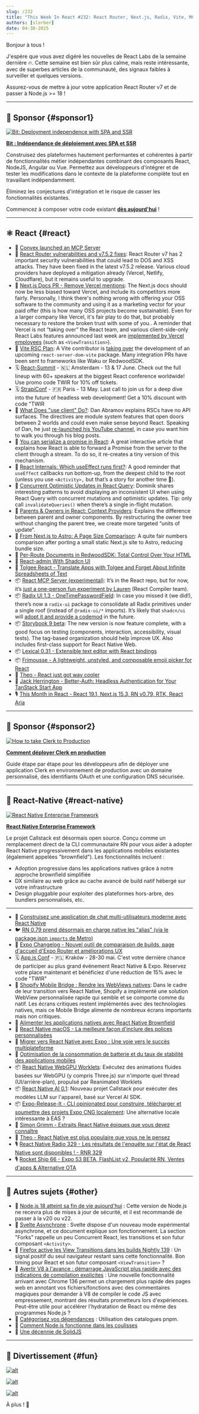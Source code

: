 ```yaml
---
slug: /232
title: "This Week In React #232: React Router, Next.js, Radix, Vite, MCP, Storybook | Entreprise Framework, Shopify, Brownfield, WebGPU, AI, Release-It, Expo | Node.js, Async Svelte, Compile Hints, View Transitions"
authors: [slorber]
date: 04-30-2025
---
```


Bonjour à tous !

J'espère que vous avez digéré les nouvelles de React Labs de la semaine dernière 🔥. Cette semaine est bien sûr plus calme, mais reste intéressante, avec de superbes articles de la communauté, des signaux faibles à surveiller et quelques versions.

Assurez-vous de mettre à jour votre application React Router v7 et de passer à Node.js >= 18 !

<!-- truncate -->


<Support />

---

## 💸 Sponsor {#sponsor1}

[![Bit: Deployment independence with SPA and SSR](/emails/issues/232/bit.jpg)](https://bit.dev/?utm_source=ThisWeekInReact&utm_id=10&utm_medium=newsletter)

**[Bit : Indépendance de déploiement avec SPA et SSR](https://bit.dev/?utm_source=ThisWeekInReact&utm_id=10&utm_medium=newsletter)**

Construisez des plateformes hautement performantes et cohérentes à partir de fonctionnalités métier indépendantes combinant des composants React, NodeJS, Angular ou Vue. Permettez aux développeurs d'intégrer et de tester les modifications dans le contexte de la plateforme complète tout en travaillant indépendamment.

Éliminez les conjectures d'intégration et le risque de casser les fonctionnalités existantes.

Commencez à composer votre code existant [**dès aujourd'hui**](https://bit.dev/?utm_source=ThisWeekInReact&utm_id=10&utm_medium=newsletter) !

---

## ⚛️ React {#react}

- 💸 [Convex launched an MCP Server](https://convex.link/thisweekmcp)
- 🔐 [React Router vulnerabilities and v7.5.2 fixes](https://github.com/remix-run/react-router/blob/main/CHANGELOG.md#v752): React Router v7 has 2 important security vulnerabilities that could lead to DOS and XSS attacks. They have been fixed in the latest v7.5.2 release. Various cloud providers have deployed a mitigation already (Vercel, Netlify, Cloudflare), but it remains useful to upgrade.
- 👀 [Next.js Docs PR \- Remove Vercel mentions](https://github.com/vercel/next.js/pull/78557): The Next.js docs should now be less biased toward Vercel, and include its competitors more fairly. Personally, I think there's nothing wrong with offering your OSS software to the community and using it as a marketing vector for your paid offer (this is how many OSS projects become sustainable). Even for a larger company like Vercel, it's fair play to do that, but probably necessary to restore the broken trust with some of you.. A reminder that Vercel is not “taking over” the React team, and various client-side-only React Labs features announced last week are [implemented by Vercel employees](https://bsky.app/profile/ricky.fm/post/3lnvyuennss2b) (such as `<ViewTransition>`).
- 👀 [Vite RSC Plan](https://github.com/hi-ogawa/vite-plugins/issues/748): A Vite contributor is [taking over](https://github.com/facebook/react/pull/31768#issuecomment-2823466684) the development of an upcoming `react-server-dom-vite` package. Many integration PRs have been sent to frameworks like Waku or RedwoodSDK.
- 🗓 [React-Summit](https://reactsummit.com/?utm_source=Newsletter&utm_medium=thisweekinreact) - 🇳🇱 Amsterdam - 13 & 17 June. Check out the full lineup with 60+ speakers at the biggest React conference worldwide! Use promo code TWIR for 10% off tickets.
- 🗓️ [StrapiConf](https://conf.strapi.io/?utm_source=thisweekinreact) - 🇫🇷 Paris - 13 May. Last call to join us for a deep dive into the future of headless web development! Get a 10% discount with code "TWIR
- 📜 [What Does "use client" Do?](https://overreacted.io/what-does-use-client-do/): Dan Abramov explains RSCs have no API surfaces. The directives are module system features that open doors between 2 worlds and could even make sense beyond React. Speaking of Dan, he just [re-launched his YouTube channel](https://www.youtube.com/@overreacted-io), in case you want him to walk you through his blog posts.
- 📜 [You can serialize a promise in React](https://twofoldframework.com/blog/you-can-serialize-a-promise-in-react): A great interactive article that explains how React is able to forward a Promise from the server to the client through a stream. To do so, it re-creates a tiny version of this mechanism.
- 📜 [React Internals: Which useEffect runs first?](https://frontendmasters.com/blog/react-internals-which-useeffect-runs-first/): A good reminder that `useEffect` callbacks run bottom-up, from the deepest child to the root (unless you use `<Activity>,` but that’s a story for another time 🙈).
- 📜 [Concurrent Optimistic Updates in React Query](https://tkdodo.eu/blog/concurrent-optimistic-updates-in-react-query): Dominik shares interesting patterns to avoid displaying an inconsistent UI when using React Query with concurrent mutations and optimistic updates. Tip: only call `invalidateQueries()` when there’s a single in-flight mutation.
- 📜 [Parents & Owners in React: Context Providers](https://julesblom.com/writing/parent-owners-context): Explains the difference between parent and owner components. By restructuring the owner tree without changing the parent tree, we create more targeted “units of update”.
- 📜 [From Next.js to Astro: A Page Size Comparison](https://alan.norbauer.com/articles/astro-vs-nextjs-page-size/): A quite fair numbers comparison after porting a small static Next.js site to Astro, reducing bundle size.
- 📜 [Per-Route Documents in RedwoodSDK: Total Control Over Your HTML](https://rwsdk.com/blog/redwoodsdk-multiple-documents)
- 📜 [React-admin With Shadcn UI](https://marmelab.com/blog/2025/04/23/react-admin-with-shadcn.html)
- 💸 [Tolgee React - Translate Apps with Tolgee and Forget About Infinite Spreadsheets of Text](https://tolgee.io/apps-integrations/react)
- 📦 [React MCP Server (experimental)](https://github.com/facebook/react/tree/main/compiler/packages/react-mcp-server): It’s in the React repo, but for now, it’s [just a one-person fun experiment by Lauren](https://github.com/facebook/react/pull/32859) (React Compiler team).
- 📦 [Radix UI 1.3 \- OneTimePasswordField](https://www.radix-ui.com/primitives/docs/overview/releases#april-17-2025): In case you missed it (we did\!), there’s now a `radix-ui` package to consolidate all Radix primitives under a single roof (instead of `@radix-ui/*` imports). It’s likely that `shadcn/ui` will [adopt it and provide a codemod](https://github.com/shadcn-ui/ui/pull/6868#issuecomment-2718219342) in the future.
- 📦 [Storybook 9 beta](https://storybook.js.org/blog/storybook-9-beta/): The new version is now feature complete, with a good focus on testing (components, interaction, accessibility, visual tests). The tag-based organization should help improve UX. Also includes first-class support for React Native Web.
- 📦 [Lexical 0.31 \- Extensible text editor with React bindings](https://github.com/facebook/lexical/releases/tag/v0.31.0)
- 📦 [Frimousse \- A lightweight, unstyled, and composable emoji picker for React](https://frimousse.liveblocks.io/)
- 🎥 [Theo \- React just got way cooler](https://www.youtube.com/watch?v=-dePNpdd44M)
- 🎥 [Jack Herrington \- Better-Auth: Headless Authentication for Your TanStack Start App](https://www.youtube.com/watch?v=Atev8Nxpw7c)
- 🎙️ [This Month in React \- React 19.1, Next.js 15.3, RN v0.79, RTK, React Aria](https://creators.spotify.com/pod/profile/reactiflux/episodes/TMiR-2025-04-React-19-1-helps-debug-owner-stacks-e324h0g)

<SubscribeFormEmbed placement="middle" />

---

## 💸 Sponsor {#sponsor2}

[![How to take Clerk to Production](/emails/issues/232/clerk.jpg)](https://go.clerk.com/fpzcK5F)

**[Comment déployer Clerk en production](https://go.clerk.com/ovPb3z0)**

Guide étape par étape pour les développeurs afin de déployer une application Clerk en environnement de production avec un domaine personnalisé, des identifiants OAuth et une configuration DNS sécurisée.

---

## 📱 React-Native {#react-native}

[![React Native Enterprise Framework](/emails/issues/232/rnef.jpg)](https://www.rnef.dev/)

**[React Native Enterprise Framework](https://www.rnef.dev/)**

Le projet Callstack est désormais open source. Conçu comme un remplacement direct de la CLI communautaire RN pour vous aider à adopter React Native progressivement dans les applications mobiles existantes (également appelées "brownfield"). Les fonctionnalités incluent :

- Adoption progressive dans les applications natives grâce à notre approche brownfield simplifiée
- DX similaire au web grâce au cache avancé de build natif hébergé sur votre infrastructure
- Design pluggable pour exploiter des plateformes hors-arbre, des bundlers personnalisés, etc.

---

- 💸 [Construisez une application de chat multi-utilisateurs moderne avec React Native](https://go.clerk.com/Y0ne425)
- 🐦 [RN 0.79 prend désormais en charge native les "alias" (via le package.json `imports` de Metro)](https://x.com/satya164/status/1916095938604548366)
- 📣 [Expo Changelog - Nouvel outil de comparaison de builds, page d'accueil d'Expo Router et améliorations UX](https://expo.dev/changelog/website-updates-4-29-2025)
- 🗓️ [App.js Conf](https://appjs.co/?utm_source=thisweekinreact) - 🇵🇱 Kraków - 28-30 mai. C'est votre dernière chance de participer au plus grand événement React Native & Expo. Réservez votre place maintenant et bénéficiez d'une réduction de 15% avec le code "TWIR"
- 📜 [Shopify Mobile Bridge : Rendre les WebViews natives](https://shopify.engineering/mobilebridge-native-webviews): Dans le cadre de leur transition vers React Native, Shopify a implémenté une solution WebView personnalisée rapide qui semble et se comporte comme du natif. Les écrans critiques restent implémentés avec des technologies natives, mais ce Mobile Bridge alimente de nombreux écrans importants mais non critiques.
- 📜 [Alimenter les applications natives avec React Native Brownfield](https://www.callstack.com/blog/powering-native-apps-with-react-native-brownfield)
- 📜 [React Native macOS - La meilleure façon d'inclure des polices personnalisées](https://shift.infinite.red/the-best-way-to-include-custom-fonts-in-react-native-for-macos-in-2025-4cb235e2d6f7)
- 📜 [Migrer vers React Native avec Expo : Une voie vers le succès multiplateforme](https://expo.dev/blog/migrating-to-react-native-with-expo)
- 📜 [Optimisation de la consommation de batterie et du taux de stabilité des applications mobiles](https://blog.swmansion.com/optimizing-battery-usage-improving-crash-free-rate-in-a-react-native-app-9e80ba1f240a)
- 📦 [React Native WebGPU Worklets](https://github.com/software-mansion-labs/react-native-webgpu-worklets): Exécutez des animations fluides basées sur WebGPU (y compris Three.js) sur n'importe quel thread (UI/arrière-plan), propulsé par Reanimated Worklets
- 📦 [React Native AI 0.1](https://github.com/callstackincubator/ai): Nouveau projet Callstack pour exécuter des modèles LLM sur l'appareil, basé sur Vercel AI SDK.
- 📦 [Expo-Release-It - CLI opinionated pour construire, télécharger et soumettre des projets Expo CNG localement](https://github.com/mym0404/expo-release-it): Une alternative locale intéressante à EAS ?
- 🎥 [Simon Grimm - Extraits React Native épiques que vous devez connaître](https://www.youtube.com/watch?v=42RKqciqjV0)
- 🎥 [Theo - React Native est plus populaire que vous ne le pensez](https://www.youtube.com/watch?v=GoDXfzpYGTc)
- 🎙️ [React Native Radio 329 - Les résultats de l'enquête sur l'état de React Native sont disponibles ! - RNR 329](https://infinite.red/react-native-radio/rnr-329-state-of-react-native-survey-results-are-in)
- 🎙️ [Rocket Ship 66 - Expo 53 BETA, FlashList v2, Popularité RN, Ventes d'apps & Alternative OTA](https://share.transistor.fm/s/ba0f8a72)

---

## 🔀 Autres sujets {#other}

- 📣 [Node.js 18 atteint sa fin de vie aujourd'hui](https://nodejs.org/en/about/previous-releases) : Cette version de Node.js ne recevra plus de mises à jour de sécurité, et il est recommandé de passer à la v20 ou v22.
- 👀 [Svelte Asynchrone](https://github.com/sveltejs/svelte/discussions/15845) : Svelte dispose d'un nouveau mode expérimental asynchrone, et ce document explique son fonctionnement. La section "Forks" rappelle un peu Concurrent React, les transitions et son futur composant `<Activity>`.
- 👀 [Firefox active les View Transitions dans les builds Nightly 139](https://www.mozilla.org/en-US/firefox/140.0a1/releasenotes/#note-790833) : Un signal positif du seul navigateur restant sans cette fonctionnalité. Bon timing pour React et son futur composant `<ViewTransition>` ?
- 📜 [Avertir V8 à l'avance : démarrage JavaScript plus rapide avec des indications de compilation explicites](https://v8.dev/blog/explicit-compile-hints) : Une nouvelle fonctionnalité arrivant avec Chrome 136 permet un chargement plus rapide des pages web en annotant vos fichiers/fonctions avec des commentaires magiques pour demander à V8 de compiler le code JS avec empressement, montrant des résultats prometteurs lors d'expériences. Peut-être utile pour accélérer l'hydratation de React ou même des programmes Node.js ?
- 📜 [Catégorisez vos dépendances](https://antfu.me/posts/categorize-deps) : Utilisation des catalogues pnpm.
- 📜 [Comment Node.js fonctionne dans les coulisses](https://www.deepintodev.com/blog/how-nodejs-works-behind-the-scenes)
- 📜 [Une décennie de SolidJS](https://dev.to/this-is-learning/a-decade-of-solidjs-32f4)

---

## 🤭 Divertissement {#fun}

[![alt](/emails/issues/232/meme0.jpg)](https://www.linkedin.com/posts/yangshun_react-vue-svelte-activity-7313404647040249856-uNQi/)

[![alt](/emails/issues/232/meme.jpg)](https://www.reddit.com/r/reactnative/comments/1jxoppk/is_this_you/)

[![alt](/emails/issues/232/meme2.jpg)](https://x.com/jarredsumner/status/1916535123568140571)

À plus ! 👋
